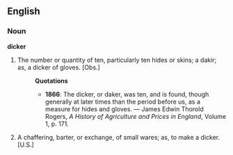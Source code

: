 ==English==
===Noun===
'''dicker'''
# The number or quantity of ten, particularly ten hides or skins; a dakir; as, a dicker of gloves. [Obs.]
#:'''Quotations'''
#:*'''1866''': The dicker, or daker, was ten, and is found, though generally at later times than the period before us, as a measure for hides and gloves. &mdash; James Edwin Thorold Rogers, ''A History of Agriculture and Prices in England'', Volume 1, p. 171.
#A chaffering, barter, or exchange, of small wares; as, to make a dicker. [U.S.]